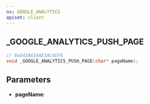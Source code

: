 ```yaml
---
ns: GOOGLE_ANALYTICS
apiset: client
---
```

## _GOOGLE_ANALYTICS_PUSH_PAGE

```c
// 0xD43A616AE3AC4EF6
void _GOOGLE_ANALYTICS_PUSH_PAGE(char* pageName);
```


## Parameters
* **pageName**: